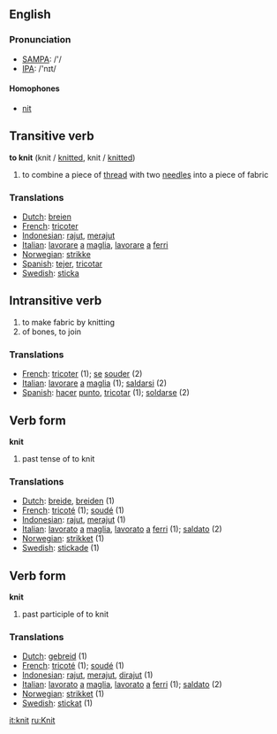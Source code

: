 {{rfc}}
==English==
=== Pronunciation ===
*[[w:SAMPA|SAMPA]]: /'/
*[[w:IPA|IPA]]: /'nɪt/
====Homophones====
*[[nit]]

== Transitive verb ==

'''to knit''' (knit / [[knitted]], knit / [[knitted]])

# to combine a piece of [[thread]] with two [[needle]]s into a piece of fabric

=== Translations ===
*[[Dutch]]: [[breien]]
*[[French]]: [[tricoter]]
*[[Indonesian]]: [[rajut]], [[rajut|merajut]]
*[[Italian]]: [[lavorare]] [[a]] [[maglia]], [[lavorare]] [[a]] [[ferri]]
*[[Norwegian]]: [[strikke]]
*[[Spanish]]: [[tejer]], [[tricotar]]
*[[Swedish]]: [[sticka]]

== Intransitive verb ==

# to make fabric by knitting
# of bones, to join

=== Translations ===

*[[French]]: [[tricoter]] (1); [[se]] [[souder]] (2)
*[[Italian]]: [[lavorare]] [[a]] [[maglia]] (1); [[saldarsi]] (2)
*[[Spanish]]: [[hacer]] [[punto]], [[tricotar]] (1); [[soldarse]] (2)

== Verb form ==

'''knit'''

# past tense of to knit

=== Translations ===
*[[Dutch]]: [[breide]], [[breiden]] (1)
*[[French]]: [[tricoté]] (1); [[soudé]] (1)
*[[Indonesian]]: [[rajut]], [[rajut|merajut]] (1)
*[[Italian]]: [[lavorato]] [[a]] [[maglia]], [[lavorato]] [[a]] [[ferri]] (1); [[saldato]] (2)
*[[Norwegian]]: [[strikket]] (1)
*[[Swedish]]: [[stickade]] (1)

== Verb form ==

'''knit'''

# past participle of to knit

=== Translations ===
*[[Dutch]]: [[gebreid]] (1)
*[[French]]: [[tricoté]] (1); [[soudé]] (1)
*[[Indonesian]]: [[rajut]], [[rajut|merajut]], [[rajut|dirajut]] (1)
*[[Italian]]: [[lavorato]] [[a]] [[maglia]], [[lavorato]] [[a]] [[ferri]] (1); [[saldato]] (2)
*[[Norwegian]]: [[strikket]] (1)
*[[Swedish]]: [[stickat]] (1)

[[it:knit]]
[[ru:Knit]]